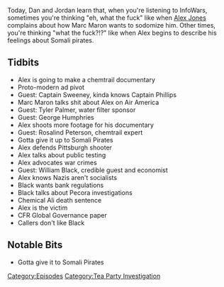 {{DEFAULTSORT:
    #_EPISODE_0254:April 9-10, 2009
}}{{Episode
    | title             = April 9-10, 2009
    | caption           = Listen to this episode on [https://knowledgefight.libsyn.com/knowledge-fight-april-9-10-2009 Libsyn] [https://open.spotify.com/episode/4wHDIoWurr5gCanbsrt8aQ Spotify], Read the [[Transcript/254: April 9-10, 2009|Unofficial Transcript]]
    | episodeNumber     = 254
    | length            = 01:41:59
    | airDate           = January 21, 2019
    | coverageStartDate = April 9, 2009
    | coverageEndDate   = April 10, 2009
    | episodeType       = [[:Category:Tea Party Investigation|Tea Party Investigation]]
    | appearance        = [[Captain Sweeney]], [[Captain Phillips]], [[Mark Maron]], [[Tyler Palmer]], [[George Humphrie]], [[Rosalind Peterson]], [[William Black]], [[Chemical Ali]]
    | previousEpisode   = [[253: January 15, 2019]]
    | nextEpisode       = [[255: September 25, 2011]]
}}

{{Stub}}

Today, Dan and Jordan learn that, when you're listening to InfoWars, sometimes you're thinking "eh, what the fuck" like when [[Alex Jones]] complains about how Marc Maron wants to sodomize him. Other times, you're thinking "what the fuck?!?" like when Alex begins to describe his feelings about Somali pirates.

==Tidbits==

*Alex is going to make a chemtrail documentary
*Proto-modern ad pivot
*Guest: Captain Sweeney, kinda knows Captain Phillips
*Marc Maron talks shit about Alex on Air America
*Guest: Tyler Palmer, water filter sponsor
*Guest: George Humphries
*Alex shoots more footage for his documentary
*Guest: Rosalind Peterson, chemtrail expert
*Gotta give it up to Somali Pirates
*Alex defends Pittsburgh shooter
*Alex talks about public testing
*Alex advocates war crimes
*Guest: William Black, credible guest and economist
*Alex knows Nazis aren't socialists
*Black wants bank regulations
*Black talks about Pecora investigations
*Chemical Ali death sentence
*Alex is the victim
*CFR Global Governance paper
*Callers don't like Black

==Notable Bits==

*Gotta give it to Somali Pirates

[[Category:Episodes]]
[[Category:Tea Party Investigation]]
